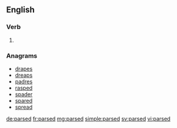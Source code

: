 ==English==

===Verb===
{{head|en}}

# {{en-past of|parse}}

===Anagrams===
* [[drapes#English|drapes]]
* [[dreaps#English|dreaps]]
* [[padres#English|padres]]
* [[rasped#English|rasped]]
* [[spader#English|spader]]
* [[spared#English|spared]]
* [[spread#English|spread]]

[[de:parsed]]
[[fr:parsed]]
[[mg:parsed]]
[[simple:parsed]]
[[sv:parsed]]
[[vi:parsed]]